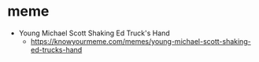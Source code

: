 # meme

- Young Michael Scott Shaking Ed Truck's Hand
  - https://knowyourmeme.com/memes/young-michael-scott-shaking-ed-trucks-hand
